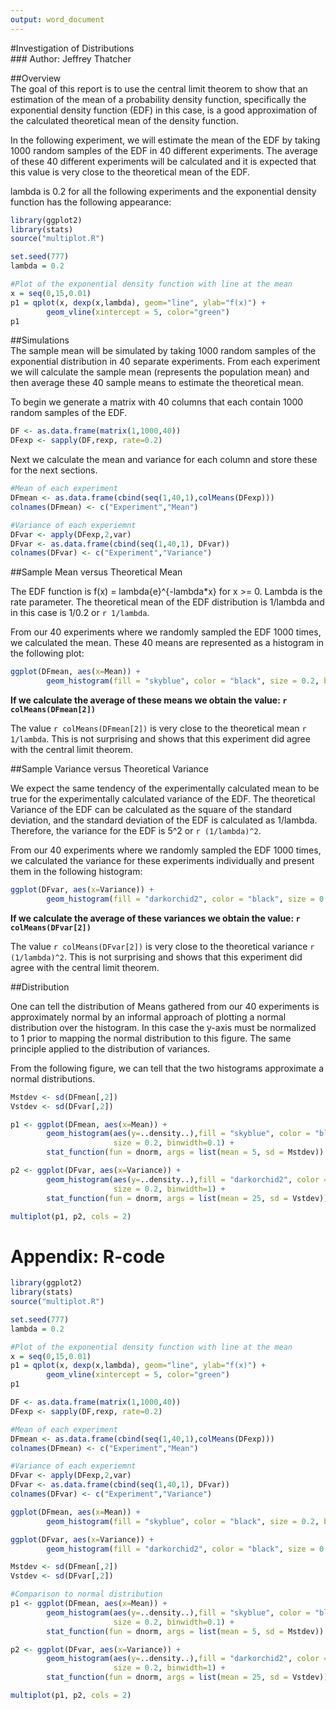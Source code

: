 ```yaml
---
output: word_document
---
```

#Investigation of Distributions  
### Author: Jeffrey Thatcher  

##Overview  
The goal of this report is to use the central limit theorem to show that an 
estimation of the mean of a probability density function, specifically the 
exponential density function (EDF) in this case, is a good approximation of the 
calculated theoretical mean of the density function.  

In the following experiment, we will estimate the mean of the EDF by taking 1000
random samples of the EDF in 40 different experiments. The average of these 40
different experiments will be calculated and it is expected that this value is 
very close to the theoretical mean of the EDF.

lambda is 0.2 for all the following experiments and the exponential density
function has the following appearance:

```r
library(ggplot2)
library(stats)
source("multiplot.R")

set.seed(777)
lambda = 0.2

#Plot of the exponential density function with line at the mean
x = seq(0,15,0.01)
p1 = qplot(x, dexp(x,lambda), geom="line", ylab="f(x)") + 
        geom_vline(xintercept = 5, color="green")
p1
```

##Simulations  
The sample mean will be simulated by taking 1000 random samples of the 
exponential distribution in 40 separate experiments. From each experiment we 
will calculate the sample mean (represents the population mean) and then average
these 40 sample means to estimate the theoretical mean.

To begin we generate a matrix with 40 columns that each contain 1000 random
samples of the EDF.

```r
DF <- as.data.frame(matrix(1,1000,40))
DFexp <- sapply(DF,rexp, rate=0.2)
```

Next we calculate the mean and variance for each column and store these for the
next sections.

```r
#Mean of each experiment
DFmean <- as.data.frame(cbind(seq(1,40,1),colMeans(DFexp)))
colnames(DFmean) <- c("Experiment","Mean")

#Variance of each experiemnt
DFvar <- apply(DFexp,2,var)
DFvar <- as.data.frame(cbind(seq(1,40,1), DFvar))
colnames(DFvar) <- c("Experiment","Variance")
```

##Sample Mean versus Theoretical Mean  

The EDF function is f(x) = lambda{e}^{-lambda*x} for x >= 0. Lambda is the rate 
parameter. The theoretical mean of the EDF distribution is 1/lambda and in 
this case is 1/0.2 or `r 1/lambda`.

From our 40 experiments where we randomly sampled the EDF 1000 times, we calculated
the mean.  These 40 means are represented as a histogram in the following plot:

```r
ggplot(DFmean, aes(x=Mean)) + 
        geom_histogram(fill = "skyblue", color = "black", size = 0.2, binwidth=0.1)
```

**If we calculate the average of these means we obtain the value: `r colMeans(DFmean[2])`**  

The value `r colMeans(DFmean[2])` is very close to the theoretical mean
`r 1/lambda`. This is not surprising and shows that this experiment did agree
with the central limit theorem.

##Sample Variance versus Theoretical Variance  

We expect the same tendency of the experimentally calculated mean to be true for
the experimentally calculated variance of the EDF.  The theoretical Variance of 
the EDF can be calculated as the square of the standard deviation, and the standard 
deviation of the EDF is calculated as 1/lambda.  Therefore, the variance for the
EDF is 5^2 or `r (1/lambda)^2`.

From our 40 experiments where we randomly sampled the EDF 1000 times, we calculated
the variance for these experiments individually and present them in the
following histogram:

```r
ggplot(DFvar, aes(x=Variance)) + 
        geom_histogram(fill = "darkorchid2", color = "black", size = 0.2, binwidth=1)
```

**If we calculate the average of these variances we obtain the value: `r colMeans(DFvar[2])`**  

The value `r colMeans(DFvar[2])` is very close to the theoretical variance
`r (1/lambda)^2`. This is not surprising and shows that this experiment did agree
with the central limit theorem.

##Distribution  

One can tell the distribution of Means gathered from our 40 experiments  is
approximately normal by an informal approach of plotting a normal distribution 
over the histogram.  In this case the y-axis must be normalized to 1 prior to 
mapping the normal distribution to this figure. The same principle applied to 
the distribution of variances. 

From the following figure, we can tell that the two histograms approximate a 
normal distributions.  

```r
Mstdev <- sd(DFmean[,2])
Vstdev <- sd(DFvar[,2])

p1 <- ggplot(DFmean, aes(x=Mean)) + 
        geom_histogram(aes(y=..density..),fill = "skyblue", color = "black",
                       size = 0.2, binwidth=0.1) +
        stat_function(fun = dnorm, args = list(mean = 5, sd = Mstdev))

p2 <- ggplot(DFvar, aes(x=Variance)) + 
        geom_histogram(aes(y=..density..),fill = "darkorchid2", color = "black",
                       size = 0.2, binwidth=1) +
        stat_function(fun = dnorm, args = list(mean = 25, sd = Vstdev))

multiplot(p1, p2, cols = 2)
```
  
# Appendix: R-code  
```r
library(ggplot2)
library(stats)
source("multiplot.R")

set.seed(777)
lambda = 0.2

#Plot of the exponential density function with line at the mean
x = seq(0,15,0.01)
p1 = qplot(x, dexp(x,lambda), geom="line", ylab="f(x)") + 
        geom_vline(xintercept = 5, color="green")
p1

DF <- as.data.frame(matrix(1,1000,40))
DFexp <- sapply(DF,rexp, rate=0.2)

#Mean of each experiment
DFmean <- as.data.frame(cbind(seq(1,40,1),colMeans(DFexp)))
colnames(DFmean) <- c("Experiment","Mean")

#Variance of each experiemnt
DFvar <- apply(DFexp,2,var)
DFvar <- as.data.frame(cbind(seq(1,40,1), DFvar))
colnames(DFvar) <- c("Experiment","Variance")

ggplot(DFmean, aes(x=Mean)) + 
        geom_histogram(fill = "skyblue", color = "black", size = 0.2, binwidth=0.1)

ggplot(DFvar, aes(x=Variance)) + 
        geom_histogram(fill = "darkorchid2", color = "black", size = 0.2, binwidth=1)

Mstdev <- sd(DFmean[,2])
Vstdev <- sd(DFvar[,2])

#Comparison to normal distribution
p1 <- ggplot(DFmean, aes(x=Mean)) + 
        geom_histogram(aes(y=..density..),fill = "skyblue", color = "black",
                       size = 0.2, binwidth=0.1) +
        stat_function(fun = dnorm, args = list(mean = 5, sd = Mstdev))

p2 <- ggplot(DFvar, aes(x=Variance)) + 
        geom_histogram(aes(y=..density..),fill = "darkorchid2", color = "black",
                       size = 0.2, binwidth=1) +
        stat_function(fun = dnorm, args = list(mean = 25, sd = Vstdev))

multiplot(p1, p2, cols = 2)
```
